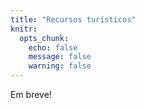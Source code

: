 ```yaml
---
title: "Recursos turísticos"
knitr:
  opts_chunk:
    echo: false
    message: false
    warning: false
---
```



Em breve!


